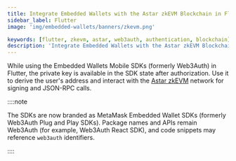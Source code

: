 ```yaml
---
title: Integrate Embedded Wallets with the Astar zkEVM Blockchain in Flutter
sidebar_label: Flutter
image: 'img/embedded-wallets/banners/zkevm.png'

keywords: [flutter, zkevm, astar, web3auth, authentication, blockchain]
description: 'Integrate Embedded Wallets with the Astar zkEVM Blockchain in Flutter | Embedded Wallets'
---
```



<SEO
  title="Integrate Embedded Wallets with the Astar zkEVM Blockchain in Flutter"
  description="Integrate Embedded Wallets with the Astar zkEVM Blockchain in Flutter | Embedded Wallets"
  image="https://docs.metamask.io/img/embedded-wallets/banners/zkevm.png"
  slug="/embedded-wallets/connect-blockchain/evm/zkevm/flutter"
/>

While using the Embedded Wallets Mobile SDKs (formerly Web3Auth) in Flutter, the private key is available in the SDK state after authorization. Use it to derive the user's address and interact with the [Astar zkEVM](https://docs.astar.network/docs/build/zkEVM/) network for signing and JSON-RPC calls.

::::note

The SDKs are now branded as MetaMask Embedded Wallet SDKs (formerly Web3Auth Plug and Play SDKs). Package names and APIs remain Web3Auth (for example, Web3Auth React SDK), and code snippets may reference `web3auth` identifiers.

::::

<EVMInteraction />
